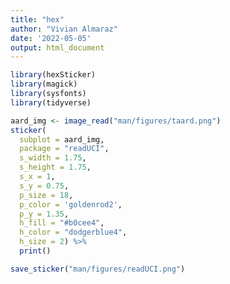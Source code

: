 ```yaml
---
title: "hex"
author: "Vivian Almaraz"
date: '2022-05-05'
output: html_document
---
```

```r
library(hexSticker)
library(magick)
library(sysfonts)
library(tidyverse)

aard_img <- image_read("man/figures/taard.png")
sticker(
  subplot = aard_img,
  package = "readUCI",
  s_width = 1.75,
  s_height = 1.75, 
  s_x = 1,
  s_y = 0.75,
  p_size = 18,
  p_color = 'goldenrod2',
  p_y = 1.35,
  h_fill = "#b0cee4",
  h_color = "dodgerblue4",
  h_size = 2) %>%
  print()

save_sticker("man/figures/readUCI.png")

```